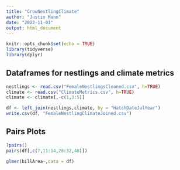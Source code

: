 ```yaml
---
title: "CrowNestlingClimate"
author: "Justin Mann"
date: "2022-11-01"
output: html_document
---
```


```r
knitr::opts_chunk$set(echo = TRUE)
library(tidyverse)
library(dplyr)
```

## Dataframes for nestlings and climate metrics

```r
nestlings <- read.csv("FemaleNestlingsCleaned.csv", h=TRUE)
climate <- read.csv("ClimateMetrics.csv", h=TRUE)
climate <- climate[,-c(1,3:5)]
```

```r
df <- left_join(nestlings,climate, by = "HatchDateJulYear")
write.csv(df, "FemaleNestlingClimateJoined.csv")
```


## Pairs Plots

```r
?pairs()
pairs(df[,c(7,11:14,28:32,48)])
```

```r
glmer(billArea~,data = df)
```


